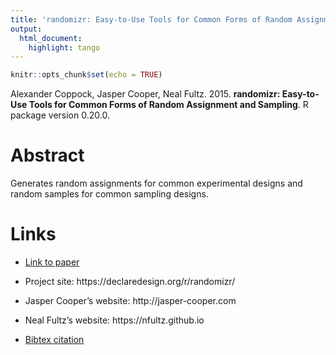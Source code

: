 ```yaml
---
title: 'randomizr: Easy-to-Use Tools for Common Forms of Random Assignment and Sampling'
output:
  html_document:
    highlight: tango
---
```


```r
knitr::opts_chunk$set(echo = TRUE)
```

Alexander Coppock, Jasper Cooper, Neal Fultz. 2015. <b>randomizr: Easy-to-Use Tools for Common Forms of Random Assignment and Sampling</b>. R package version 0.20.0.

# Abstract
Generates random assignments for common experimental designs and random samples for common sampling designs.

# Links
 - <a href='coppock_cooper_fultz_2015.pdf'>Link to paper</a>
 - Project site: https://declaredesign.org/r/randomizr/ 

- Jasper Cooper's website: http://jasper-cooper.com
- Neal Fultz's website: https://nfultz.github.io
 - <a href='coppock_cooper_fultz_2015.bib'>Bibtex citation</a>

